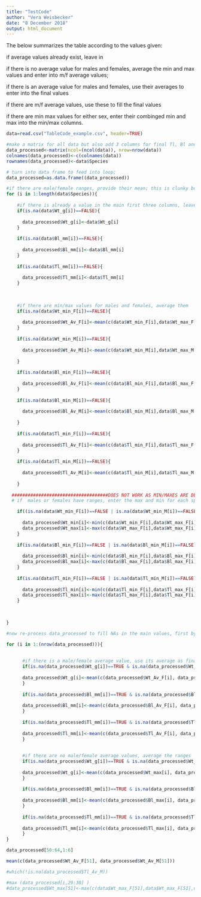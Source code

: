 ```yaml
---
title: "TestCode"
author: "Vera Weisbecker"
date: "8 December 2018"
output: html_document
---
```

The below summarizes the table according to the values given:

if average values already exist, leave in

if there is no average value for males and females, average the min and max values and enter into m/f average values; 

if there is an average value for males and females, use their averages to enter into the final values

if there are m/f average values, use these to fill the final values 



if there are min max values for either sex, enter their combinged min and max into the min/max columns.

```r
data=read.csv("TableCode_example.csv", header=TRUE)

#make a matrix for all data but also add 3 columns for final Tl, Bl and Wt
data_processed<-matrix(ncol=(ncol(data)), nrow=nrow(data))
colnames(data_processed)<-c(colnames(data))
rownames(data_processed)<-data$Species

# turn into data frame to feed into loop; 
data_processed=as.data.frame((data_processed))

#if there are male/female ranges, provide their mean; this is clunky but I prefer to have the names written out to reduce human error in assigning column numbers
for (i in 1:length(data$Species)){
  
    #if there is already a value in the main first three columns, leave it there
    if(is.na(data$Wt_g[i])==FALSE){
  
      data_processed$Wt_g[i]<-data$Wt_g[i]
    }
    
    if(is.na(data$Bl_mm[i])==FALSE){
  
      data_processed$Bl_mm[i]<-data$Bl_mm[i]
    }
    
    if(is.na(data$Tl_mm[i])==FALSE){
  
      data_processed$Tl_mm[i]<-data$Tl_mm[i]
    }
   
  
  
    #if there are min/max values for males and females, average them
    if(is.na(data$Wt_min_F[i])==FALSE){
  
      data_processed$Wt_Av_F[i]<-mean(c(data$Wt_min_F[i],data$Wt_max_F[i]))
    }
    
    if(is.na(data$Wt_min_M[i])==FALSE){
  
      data_processed$Wt_Av_M[i]<-mean(c(data$Wt_min_M[i],data$Wt_max_M[i]))
      
    }
  
    if(is.na(data$Bl_min_F[i])==FALSE){
  
      data_processed$Bl_Av_F[i]<-mean(c(data$Bl_min_F[i],data$Bl_max_F[i]))
    }
    
    if(is.na(data$Bl_min_M[i])==FALSE){
  
      data_processed$Bl_Av_M[i]<-mean(c(data$Bl_min_M[i],data$Bl_max_M[i]))
      
    }
  
    if(is.na(data$Tl_min_F[i])==FALSE){
  
      data_processed$Tl_Av_F[i]<-mean(c(data$Tl_min_F[i],data$Tl_max_F[i]))
    }
    
    if(is.na(data$Tl_min_M[i])==FALSE){
  
      data_processed$Tl_Av_M[i]<-mean(c(data$Tl_min_M[i],data$Tl_max_M[i]))
      
    }
  
  ####################################DOES NOT WORK AS MIN/MAXES ARE DELETED IF I RUN THIS
  # if  males or females have ranges, enter the max and min for each species in the relevant column assuming there are no min/max values entered for this species at all

    if((is.na(data$Wt_min_F[i])==FALSE | is.na(data$Wt_min_M[i])==FALSE) & is.na(data$Wt_min[i]==TRUE)){
  
      data_processed$Wt_min[i]<-min(c(data$Wt_min_F[i],data$Wt_max_F[i],data$Wt_min_M[i],data$Wt_max_M[i]))
      data_processed$Wt_max[i]<-max(c(data$Wt_max_F[i],data$Wt_max_F[i],data$Wt_max_M[i],data$Wt_max_M[i]))
    }
  
    if(is.na(data$Bl_min_F[i])==FALSE | is.na(data$Bl_min_M[i])==FALSE){
  
      data_processed$Bl_min[i]<-min(c(data$Bl_min_F[i],data$Bl_max_F[i],data$Bl_min_M[i],data$Bl_max_M[i]))
      data_processed$Bl_max[i]<-max(c(data$Bl_max_F[i],data$Bl_max_F[i],data$Bl_max_M[i],data$Bl_max_M[i]))
    }
  
    if(is.na(data$Tl_min_F[i])==FALSE | is.na(data$Tl_min_M[i])==FALSE){
  
      data_processed$Tl_min[i]<-min(c(data$Tl_min_F[i],data$Tl_max_F[i],data$Tl_min_M[i],data$Tl_max_M[i]))
      data_processed$Tl_max[i]<-max(c(data$Tl_max_F[i],data$Tl_max_F[i],data$Tl_max_M[i],data$Tl_max_M[i]))
    }
    
    

}

#now re-process data_processed to fill NAs in the main values, first by averaging male/female values, second (if sex averages are not available) by averaging sex-less min/max values. Caution: this overwrites the first pass summary version of data_processed with the second pass summary version

for (i in 1:(nrow(data_processed))){
  
   
      #if there is a male/female average value, use its average as final value (assuming that female ranges also mean that there is a male range)
      if(is.na(data_processed$Wt_g[i])==TRUE & is.na(data_processed$Wt_Av_F[i])==FALSE){
  
      data_processed$Wt_g[i]<-mean(c(data_processed$Wt_Av_F[i], data_processed$Wt_Av_M[i]))
      }
  
      if(is.na(data_processed$Bl_mm[i])==TRUE & is.na(data_processed$Bl_Av_F[i])==FALSE){
  
      data_processed$Bl_mm[i]<-mean(c(data_processed$Bl_Av_F[i], data_processed$Bl_Av_M[i]))
      }
    
      if(is.na(data_processed$Tl_mm[i])==TRUE & is.na(data_processed$Tl_Av_F[i])==FALSE){
  
      data_processed$Tl_mm[i]<-mean(c(data_processed$Tl_Av_F[i], data_processed$Tl_Av_M[i]))
      }
  
  
      #if there are no male/female average values, average the ranges
      if(is.na(data_processed$Wt_g[i])==TRUE & is.na(data_processed$Wt_Av_F[i])==TRUE){
  
      data_processed$Wt_g[i]<-mean(c(data_processed$Wt_max[i], data_processed$Wt_min[i]))
      }
  
      if(is.na(data_processed$Bl_mm[i])==TRUE & is.na(data_processed$Bl_Av_F[i])==TRUE){
  
      data_processed$Bl_mm[i]<-mean(c(data_processed$Bl_max[i], data_processed$Bl_min[i]))
      }
    
      if(is.na(data_processed$Tl_mm[i])==TRUE & is.na(data_processed$Tl_Av_F[i])==TRUE){
  
      data_processed$Tl_mm[i]<-mean(c(data_processed$Tl_max[i], data_processed$Tl_min[i]))
      }  
}

data_processed[50:64,1:6]

mean(c(data_processed$Wt_Av_F[51], data_processed$Wt_Av_M[51]))

#which(!is.na(data_processed$Tl_Av_M))

#max (data_processed[i,29:30] )
#data_processed$Wt_max[51]<-max(c(data$Wt_max_F[51],data$Wt_max_F[51],data$Wt_max_M[51],data$Wt_max_M[51]))
      
```
